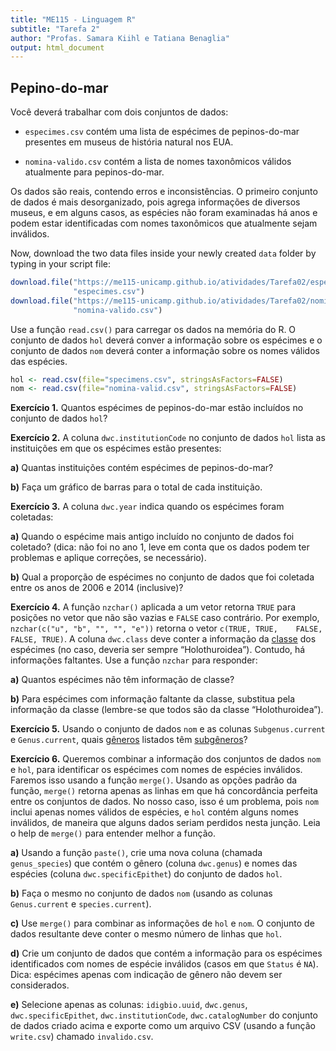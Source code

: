 ```yaml
---
title: "ME115 - Linguagem R"
subtitle: "Tarefa 2"
author: "Profas. Samara Kiihl e Tatiana Benaglia"
output: html_document
---
```



## Pepino-do-mar

Você deverá trabalhar com dois conjuntos de dados:

- `especimes.csv` contém uma lista de espécimes de pepinos-do-mar 
presentes em museus de história natural nos EUA.

- `nomina-valido.csv` contém a lista de nomes taxonômicos válidos atualmente 
para pepinos-do-mar.


Os dados são reais, contendo erros e inconsistências. O primeiro conjunto de dados é 
mais desorganizado, pois agrega informações de diversos museus, e em alguns casos, as
espécies não foram examinadas há anos e podem estar identificadas com nomes taxonômicos
que atualmente sejam inválidos.


Now, download the two data files inside your newly created `data` folder by
typing in your script file:

```r
download.file("https://me115-unicamp.github.io/atividades/Tarefa02/especimes.csv",
              "especimes.csv")
download.file("https://me115-unicamp.github.io/atividades/Tarefa02/nomina-valido.csv",
              "nomina-valido.csv")
```

Use a função `read.csv()` para carregar os dados na memória do R. O conjunto de dados `hol`
deverá conver a informação sobre os espécimes e
o conjunto de dados `nom` deverá conter a informação sobre os nomes válidos das espécies. 

```r
hol <- read.csv(file="specimens.csv", stringsAsFactors=FALSE)
nom <- read.csv(file="nomina-valid.csv", stringsAsFactors=FALSE)
```

**Exercício 1.** Quantos espécimes de pepinos-do-mar estão incluídos no conjunto de dados `hol`?


**Exercício 2.** A coluna `dwc.institutionCode` no conjunto de dados `hol` lista as instituições
   em que os espécimes estão presentes:
   
   **a)** Quantas instituições contém espécimes de pepinos-do-mar?
   
   **b)** Faça um gráfico de barras para o total de cada instituição.


**Exercício 3.** A coluna `dwc.year` indica quando os espécimes foram coletadas:

   **a)** Quando o espécime mais antigo incluído no conjunto de dados foi coletado? (dica:
     não foi no ano 1, leve em conta que os dados podem ter problemas e aplique correções, se necessário).
     
   **b)** Qual a proporção de espécimes no conjunto de dados que foi coletada entre os anos de 2006 e 2014 (inclusive)?
   
**Exercício 4.** A função `nzchar()` aplicada a um vetor retorna `TRUE` para posições no vetor
   que não são vazias e `FALSE` caso contrário. Por exemplo,
   `nzchar(c("u", "b", "", "", "e"))` retorna o vetor `c(TRUE, TRUE,
   FALSE, FALSE, TRUE)`. 
   A coluna `dwc.class` deve conter a informação da [classe](https://pt.wikipedia.org/wiki/Classe_(biologia)) dos espécimes (no caso, deveria ser sempre
   "Holothuroidea"). Contudo, há informações faltantes. Use a função `nzchar`
   para responder:
   
   **a)** Quantos espécimes não têm informação de classe?
   
   **b)** Para espécimes com informação faltante da classe, substitua pela informação da classe 
   (lembre-se que todos são da classe "Holothuroidea").
     
**Exercício 5.**  Usando o conjunto de dados `nom` e as colunas `Subgenus.current` e
   `Genus.current`, quais [gêneros](https://pt.wikipedia.org/wiki/Género_(biologia)) listados têm [subgêneros](https://pt.wikipedia.org/wiki/Subgénero)?
   
**Exercício 6.** Queremos combinar a informação dos conjuntos de dados `nom` e `hol`, 
  para identificar os espécimes com nomes de espécies inválidos. Faremos isso usando a função `merge()`. 
  Usando as opções padrão da função, `merge()` retorna apenas as linhas em que há concordância perfeita entre os conjuntos de dados. No nosso caso, isso é um problema, pois `nom` inclui apenas nomes válidos de espécies, e `hol` contém alguns nomes inválidos, de maneira que alguns dados seriam perdidos nesta junção. Leia o help de `merge()` para entender melhor a função.
  
  **a)** Usando a função `paste()`, crie uma nova coluna (chamada `genus_species`)
    que contém o gênero (coluna `dwc.genus`) e nomes das espécies (coluna
    `dwc.specificEpithet`) do conjunto de dados `hol`.
    
  **b)** Faça o mesmo no conjunto de dados `nom` (usando as colunas
    `Genus.current` e `species.current`).
    
  **c)** Use `merge()` para combinar as informações de `hol` e `nom`. O conjunto de dados resultante 
  deve conter o mesmo número de linhas que `hol`.
    
  **d)** Crie um conjunto de dados que contém a informação para os espécimes 
    identificados com nomes de espécie inválidos (casos em que `Status` é
    `NA`). Dica: espécimes apenas com indicação de gênero não devem ser considerados.
    
  **e)** Selecione apenas as colunas: `idigbio.uuid`, `dwc.genus`, `dwc.specificEpithet`,
    `dwc.institutionCode`, `dwc.catalogNumber` do conjunto de dados criado acima e exporte como um 
    arquivo CSV (usando a função `write.csv`) chamado
    `invalido.csv`.




